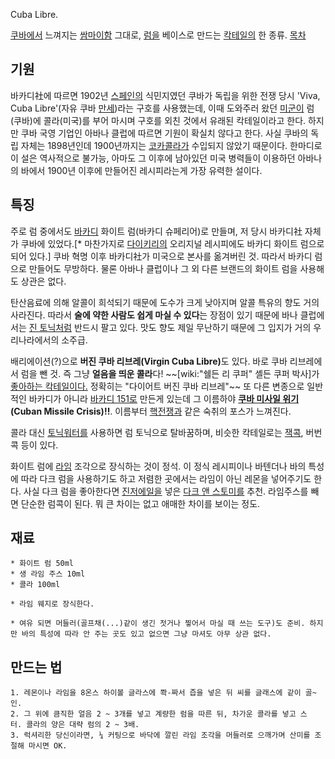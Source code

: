 Cuba Libre.

[[쿠바]]에서 느껴지는 [[쌈마이]]함 그대로, [[럼]]을 베이스로 만드는 [[칵테일]]의 한 종류. 
[[목차]]
== 기원 ==
바카디社에 따르면 1902년 [[스페인]]의 식민지였던 쿠바가 독립을 위한 전쟁 당시 'Viva, Cuba Libre'(자유 쿠바 [[만세]])라는 구호를 사용했는데, 이때 도와주러 왔던 [[미군]]이 럼(쿠바)에 콜라(미국)를 부어 마시며 구호를 외친 것에서 유래된 칵테일이라고 한다. 하지만 쿠바 국영 기업인 아바나 클럽에 따르면 기원이 확실치 않다고 한다. 사실 쿠바의 독립 자체는 1898년인데 1900년까지는 [[코카콜라]]가 수입되지 않았기 때문이다. 한마디로 이 설은 역사적으로 불가능, 아마도 그 이후에 남아있던 미국 병력들이 이용하던 아바나의 바에서 1900년 이후에 만들어진 레시피라는게 가장 유력한 설이다.
== 특징 ==
주로 럼 중에서도 [[바카디]] 화이트 럼(바카디 슈페리어)로 만들며, 저 당시 바카디社 자체가 쿠바에 있었다.[* 마찬가지로 [[다이키리]]의 오리지널 레시피에도 바카디 화이트 럼으로 되어 있다.] 쿠바 혁명 이후 바카디社가 미국으로 본사를 옮겨버린 것. 따라서 바카디 럼으로 만들어도 무방하다. 물론 아바나 클럽이나 그 외 다른 브랜드의 화이트 럼을 사용해도 상관은 없다.

탄산음료에 의해 알콜이 희석되기 때문에 도수가 크게 낮아지며 알콜 특유의 향도 거의 사라진다. 따라서 '''술에 약한 사람도 쉽게 마실 수 있다'''는 장점이 있기 때문에 바나 클럽에서는 [[진 토닉]]처럼 반드시 팔고 있다. 맛도 향도 제일 무난하기 때문에 그 입지가 거의 우리나라에서의 소주급. 

배리에이션(?)으로 '''버진 쿠바 리브레(Virgin Cuba Libre)'''도 있다. 바로 쿠바 리브레에서 럼을 뺀 것. 즉 그냥 '''얼음을 띄운 콜라'''다! ~~[wiki:"쉘든 리 쿠퍼" 셸든 쿠퍼 박사]가 [http://www.youtube.com/watch?v=h0oiZCdvyFQ 좋아하는 칵테일이다.] 정확히는 "다이어트 버진 쿠바 리브레"~~ 또 다른 변종으로 일반적인 바카디가 아니라 [[바카디 151]]로 만든게 있는데 그 이름하야 '''[[쿠바 미사일 위기]](Cuban Missile Crisis)!!'''. 이름부터 [[핵전쟁]]과 같은 숙취의 포스가 느껴진다. 

콜라 대신 [[토닉워터]]를 사용하면 럼 토닉으로 탈바꿈하며, 비슷한 칵테일로는 [[잭콕]], 버번 콕 등이 있다.

화이트 럼에 [[라임]] 조각으로 장식하는 것이 정석. 이 정식 레시피이나 바텐더나 바의 특성에 따라 다크 럼을 사용하기도 하고 저렴한 곳에서는 라임이 아닌 레몬을 넣어주기도 한다. 사실 다크 럼을 좋아한다면 [[진저에일]]을 넣은 [[다크 앤 스토미]]를 추천. 라임주스를 빼면 단순한 럼콕이 된다. 뭐 큰 차이는 없고 애매한 차이를 보이는 정도.

== 재료 ==
 * 화이트 럼 50ml
 * 생 라임 주스 10ml
 * 콜라 100ml

 * 라임 웨지로 장식한다.

 * 여유 되면 머들러(골프채(...)같이 생긴 젓거나 찧어서 마실 때 쓰는 도구)도 준비. 하지만 바의 특성에 따라 안 주는 곳도 있고 없으면 그냥 마셔도 아무 상관 없다.

== 만드는 법 ==
 1. 레몬이나 라임을 8온스 하이볼 글라스에 쫙-짜서 즙을 넣은 뒤 씨를 글래스에 같이 골~인.
 2. 그 위에 큼직한 얼음 2 ~ 3개를 넣고 계량한 럼을 따른 뒤, 차가운 콜라를 넣고 스터. 콜라의 양은 대략 럼의 2 ~ 3배.
 3. 럭셔리한 당신이라면, ¼ 커팅으로 바닥에 깔린 라임 조각을 머들러로 으깨가며 산미를 조절해 마시면 OK.
